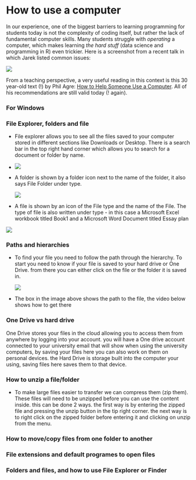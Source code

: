# How to use a computer

In our experience, one of the biggest barriers to learning programming for students today is not the complexity of coding itself, but rather the lack of fundamental computer skills. Many students struggle with _operating_ a computer, which makes learning _the hard stuff_ (data science and programming in R) even trickier. Here is a screenshot from a recent talk in which Jarek listed common issues:

![](images/windows_101_slide.png)

From a teaching perspective, a very useful reading in this context is this 30 year-old text (!) by Phil Agre: [How to Help Someone Use a Computer](https://www.librarian.net/stax/4965/how-to-help-someone-use-a-computer-by-phil-agre/). All of his recommendations are still valid today (! again).

### For Windows

### File Explorer, folders and file

-   File explorer allows you to see all the files saved to your computer stored in different sections like Downloads or Desktop. There is a search bar in the top right hand corner which allows you to search for a document or folder by name.

-   ![](images/Screenshot%202025-01-27%20141717.png)

-   A folder is shown by a folder icon next to the name of the folder, it also says File Folder under type.

    ![](images/Screenshot%202025-01-27%20142022.png)

-   A file is shown by an icon of the File type and the name of the File. The type of file is also written under type - in this case a Microsoft Excel workbook titled Book1 and a Microsoft Word Document titled Essay plan

![](images/Screenshot%202025-01-27%20142052.png)

### Paths and hierarchies

-   To find your file you need to follow the path through the hierarchy. To start you need to know if your file is saved to your hard drive or One Drive. from there you can either click on the file or the folder it is saved in.

    ![](images/Screenshot%202025-02-05%20141435.png)

-   The box in the image above shows the path to the file, the video below shows how to get there

### One Drive vs hard drive

One Drive stores your files in the cloud allowing you to access them from anywhere by logging into your account. you will have a One drive account connected to your university email that will show when using the university computers, by saving your files here you can also work on them on personal devices. the Hard Drive is storage built into the computer your using, saving files here saves them to that device.

### How to unzip a file/folder

-   To make large files easier to transfer we can compress them (zip them). These files will need to be unzipped before you can use the content inside. this can be done 2 ways. the first way is by entering the zipped file and pressing the unzip button in the tip right corner. the next way is to right click on the zipped folder before entering it and clicking on unzip from the menu.

### How to move/copy files from one folder to another

### File extensions and default programes to open files

### Folders and files, and how to use File Explorer or Finder
